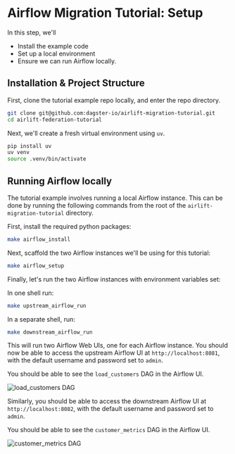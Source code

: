 # Airflow Migration Tutorial: Setup

In this step, we'll

- Install the example code
- Set up a local environment
- Ensure we can run Airflow locally.

## Installation & Project Structure

First, clone the tutorial example repo locally, and enter the repo directory.

```bash
git clone git@github.com:dagster-io/airlift-migration-tutorial.git
cd airlift-federation-tutorial
```

Next, we'll create a fresh virtual environment using `uv`.

```bash
pip install uv
uv venv
source .venv/bin/activate
```

## Running Airflow locally

The tutorial example involves running a local Airflow instance. This can be done by running the following commands from the root of the `airlift-migration-tutorial` directory.

First, install the required python packages:

```bash
make airflow_install
```

Next, scaffold the two Airflow instances we'll be using for this tutorial:

```bash
make airflow_setup
```

Finally, let's run the two Airflow instances with environment variables set:

In one shell run:

```bash
make upstream_airflow_run
```

In a separate shell, run:

```bash
make downstream_airflow_run
```

This will run two Airflow Web UIs, one for each Airflow instance. You should now be able to access the upstream Airflow UI at `http://localhost:8081`, with the default username and password set to `admin`.

You should be able to see the `load_customers` DAG in the Airflow UI.

<Image
alt="load_customers DAG"
src="/images/integrations/airlift/load_customers.png"
width={1484}
height={300}
/>

Similarly, you should be able to access the downstream Airflow UI at `http://localhost:8082`, with the default username and password set to `admin`.

You should be able to see the `customer_metrics` DAG in the Airflow UI.

<Image
alt="customer_metrics DAG"
src="/images/integrations/airlift/customer_metrics.png"
width={1484}
height={300}
/>
